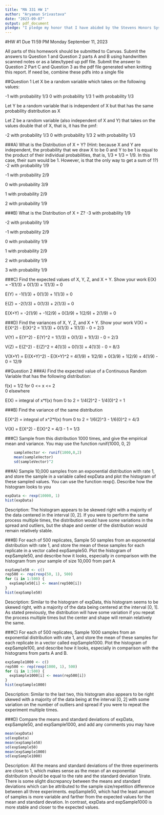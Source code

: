 ---
title: "MA 331 HW 1"
author: "Aryaman Srivastava"
date: "2023-09-07"
output: pdf_document
pledge: "I pledge my honor that I have abided by the Stevens Honors System"
---

#HW #1 Due 11:59 PM Monday September 11, 2023

All parts of this homework should be submitted to Canvas. Submit the answers to Question 1 and Question 2 parts A and B using handwritten scanned notes or as a latex/typed up pdf file. Submit the answer to Question 2 Part C and Question 3 as the pdf file generated when knitting this report. If need be, combine these pdfs into a single file

##Question 1
Let X be a random variable which takes on the following values:

-1 with probability 1/3
0 with probability 1/3
1 with probability 1/3

Let Y be a random variable that is independent of X but that has the same probability distribution as X

Let Z be a random variable (also independent of X and Y) that takes on the values double that of X, that is, it has the pmf:

-2 with probability 1/3
0 with probability 1/3
2 with probability 1/3


###A) What is the Distribution of X + Y? (Hint: because X and Y are independent, the probability that we draw X to be 0 and Y to be 1 is equal to the product of their individual probabilities, that is, 1/3 * 1/3 = 1/9. In this case, their sum would be 1. However, is that the only way to get a sum of 1?)
-2 with probability 1/9 

-1 with probability 2/9

0 with probability 3/9

1 with probability 2/9

2 with probability 1/9

###B) What is the Distribution of X + Z?
-3 with probability 1/9

-2 with probability 1/9

-1 with probability 2/9

0 with probability 1/9

1 with probability 2/9

2 with probability 1/9

3 with probability 1/9



###C) Find the expected values of X, Y, Z, and X + Y. Show your work
E(X) = -1(1/3) + 0(1/3) + 1(1/3) = 0

E(Y) = -1(1/3) + 0(1/3) + 1(1/3) = 0

E(Z) = -2(1/3) + 0(1/3) + 2(1/3) = 0

E(X+Y) = -2(1/9) + -1(2/9) + 0(3/9) + 1(2/9) + 2(1/9) = 0


###D) Find the variances of X, Y, Z, and X + Y. Show your work
V(X) = E(X^2) - E(X)^2 = 1(1/3) + 0(1/3) + 1(1/3) - 0 = 2/3

V(Y) = E(Y^2) - E(Y)^2 = 1(1/3) + 0(1/3) + 1(1/3) - 0 = 2/3

V(Z) = E(Z^2) - E(Z)^2 = 4(1/3) + 0(1/3) + 4(1/3) - 0 = 8/3

V(X+Y) = E((X+Y)^2) - E(X+Y)^2 = 4(1/9) + 1(2/9) + 0(3/9) + 1(2/9) + 4(1/9) - 0 = 12/9


##Question 2
###A) Find the expected value of a Continuous Random Variable that has the following distribution:

f(x) = 1/2     for 0 <= x <= 2  
        0      elsewhere
        

E(X) = integral of x*f(x) from 0 to 2 = 1/4(2)^2 - 1/4(0)^2 = 1

###B) Find the variance of the same distribution

E(X^2) = integral of x^2*f(x) from 0 to 2 = 1/6(2)^3 - 1/6(0)^2 = 4/3

V(X) = E(X^2) - E(X)^2 = 4/3 - 1 = 1/3


###C) Sample from this distribution 1000 times, and give the empirical mean and variance. You may use the function runif(1000, 0, 2)
        
```{r}
    sampleVector <- runif(1000,0,2)
    mean(sampleVector)
    sd(sampleVector)^2
```


###A) Sample 10,000 samples from an exponential distribution with rate 1, and store the sample in a variable called expData and plot the histogram of these sampled values. You can use the function rexp(). Describe how the histogram looks to you

```{r}
expData <- rexp(10000, 1)
hist(expData)
```
Description: The histogram appears to be skewed right with a majority of the data centered in the interval [0, 2]. If you were to perform the same process multiple times, the distribution would have some variations in the spread and outliers, but the shape and center of the distribution would remain relatively stable. 


###B) For each of 500 replicates, Sample 50 samples from an exponential distribution with rate 1, and store the mean of these samples for each replicate in a vector called expSample50. Plot the histogram of expSample50, and describe how it looks, especially in comparison with the histogram from your sample of size 10,000 from part A

```{r}
expSample50 <- c() 
rep500 <- rep(rexp(50, 1), 500)
for (i in 1:500) {
  expSample50[i] <- mean(rep500[i])
}
hist(expSample50)
```
Description: Similar to the histogram of expData, this histogram seems to be skewed right, with a majority of the data being centered at the interval [0, 1]. As stated previously, the distribution will have some variation if you repeat the process multiple times but the center and shape will remain relatively the same.

###C) For each of 500 replicates, Sample 1000 samples from an exponential distribution with rate 1, and store the mean of these samples for each replicate in a vector called expSample1000. Plot the histogram of expSample100, and describe how it looks, especially in comparison with the histograms from parts A and B. 

```{r}
expSample1000 <- c()
rep500 <- rep(rexp(1000, 1), 500)
for (i in 1:500) {
  expSample1000[i] <- mean(rep500[i])
}
hist(expSample1000)
```
Description: Similar to the last two, this histogram also appears to be right skewed with a majority of the data being at the interval [0, 2] with some variation on the number of outliers and spread if you were to repeat the experiment multiple times.

###D) Compare the means and standard deviations of expData, expSample50, and expSample1000, and add any comments you may have
```{r}
mean(expData)
sd(expData)
mean(expSample50)
sd(expSample50)
mean(expSample1000)
sd(expSample1000)
```
Description: All the means and standard deviations of the three experiments are close to 1, which makes sense as the mean of an exponential distribution should be equal to the rate and the standard deviation 1/rate. There is some slight discrepancy between the means and standard deviations which can be attributed to the sample size/repetition difference between all three experiments. expSample50, which had the least amount of samples is more variable and farther from the expected values for the mean and standard devation. In contrast, expData and expSample1000 is more stable and closer to the expected values.




